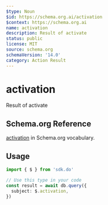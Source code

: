 ```yaml
---
$type: Noun
$id: https://schema.org.ai/activation
$context: https://schema.org.ai
name: activation
description: Result of activate
status: public
license: MIT
source: schema.org
schemaVersion: '14.0'
category: Action Result
---
```


# activation

Result of activate

## Schema.org Reference

[activation](https://schema.org/ActivateAction) in Schema.org vocabulary.

## Usage

```typescript
import { $ } from 'sdk.do'

// Use this type in your code
const result = await db.query({
  subject: $.activation,
})
```
